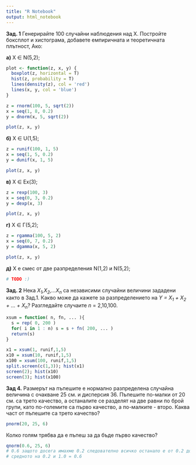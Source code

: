 ```yaml
---
title: "R Notebook"
output: html_notebook
---
```


<strong>Зад. 1</strong> Генерирайте 100 случайни наблюдения над X. Постройте боксплот и хистограма, добавете емпиричната и теоретичната плътност, Ако:

<strong>a)</strong> X ∈ N(5,2);
```r
plot <- function(z, x, y) {
  boxplot(z, horizontal = T)
  hist(z, probability = T)
  lines(density(z), col = 'red')
  lines(x, y, col = 'blue')
}

z = rnorm(100, 5, sqrt(2))
x = seq(1, 8, 0.2)
y = dnorm(x, 5, sqrt(2))

plot(z, x, y)

```
<strong>б)</strong> X ∈ U(1,5);
```r
z = runif(100, 1, 5)
x = seq(1, 5, 0.2)
y = dunif(x, 1, 5)

plot(z, x, y)
```

<strong>в)</strong> X ∈ Ex(3);
```r
z = rexp(100, 3)
x = seq(0, 3, 0.2)
y = dexp(x, 3)

plot(z, x, y)
```

<strong>г)</strong> X ∈ Г(5,2);
```r
z = rgamma(100, 5, 2)
x = seq(0, 7, 0.2)
y = dgamma(x, 5, 2)

plot(z, x, y)

```

<strong>д)</strong> X е смес от две разпределения N(1,2) и N(5,2);
```r
# TODO :)
```


<strong>Зад. 2</strong> Нека <em>X<sub>1</sub>,X<sub>2</sub>,...X<sub>n</sub></em> са независими случайни величини зададени както в Зад.1. Какво може да кажете за разпределението на <em>Y = X<sub>1</sub> + X<sub>2</sub> + ... + X<sub>n</sub></em>? Разгледайте случаите <em>n</em> = 2,10,100.

```r
xsum = function( n, fn, ... ){
  s = rep( 0, 200 )
  for( i in 1 : n) s = s + fn( 200, ... )
  return(s)
}

x1 = xsum(1, runif,1,5)
x10 = xsum(10, runif,1,5)
x100 = xsum(100, runif,1,5)
split.screen(c(1,3)); hist(x1)
screen(2); hist(x10)
screen(3); hist(x100)
```

<strong>Зад 4.</strong> Размерът на пъпешите е нормално разпределена случайна величина с очакване 25 см. и дисперсия 36. Пъпешите по-малки от 20 см. са трето качество,  а останалите се разделят на две равни по брой групи, като по-големите са първо качество, а по-малките - второ. Каква част от пъпешите са трето качество?
```r
pnorm(20, 25, 6)
```
Колко голям трябва да е пъпеш за да бъде първо качество?
```r
qnorm(0.6, 25, 6) 
# 0.6 защото досега имахме 0.2 следователно всичко останало е от 0.2 до 1.0
# средното на 0.2 и 1.0 = 0.6
```



